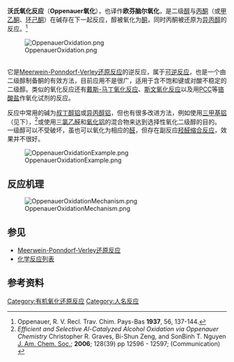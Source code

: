 '''沃氏氧化反应'''（'''Oppenauer氧化'''），也译作'''欧芬脑尔氧化'''，是二级[[醇|醇]]与[[丙酮|丙酮]]（或[[甲乙酮|甲乙酮]]、[[环己酮|环己酮]]）在碱存在下一起反应，醇被氧化为[[酮|酮]]，同时丙酮被还原为[[异丙醇|异丙醇]]的反应。<ref>Oppenauer, R. V. Recl. Trav. Chim. Pays-Bas '''1937''', 56, 137-144.</ref>

[[File:OppenauerOxidation.png|center]]

<br />
它是[[Meerwein-Ponndorf-Verley还原反应|Meerwein-Ponndorf-Verley还原反应]]的逆反应，属于[[可逆反应|可逆反应]]，也是一个由二级醇制备酮的有效方法，目前应用不是很广，适用于含不饱和键或对酸不稳定的二级醇。类似的氧化反应还有[[戴斯-马丁氧化反应|戴斯-马丁氧化反应]]、[[斯文氧化反应|斯文氧化反应]]以及用[[PCC|PCC]]等[[铬酸盐|铬酸盐]]作氧化试剂的反应。

反应中常用的碱为[[叔丁醇铝|叔丁醇铝]]或[[异丙醇铝|异丙醇铝]]，但也有很多改进方法，例如使用[[三甲基铝|三甲基铝]]（见下），<ref>''Efficient and Selective Al-Catalyzed Alcohol Oxidation via Oppenauer Chemistry''
Christopher R. Graves, Bi-Shun Zeng, and SonBinh T. Nguyen [[J._Am._Chem._Soc.|J. Am. Chem. Soc.]]; '''2006'''; 128(39) pp 12596 - 12597; (Communication) {{DOI|10.1021/ja063842s}}</ref>或使用[[三氯乙醛|三氯乙醛]]和[[氧化铝|氧化铝]]的混合物来达到选择性氧化二级醇的目的。一级醇可以不受破坏，虽也可以氧化为相应的[[醛|醛]]，但存在副反应[[羟醛缩合反应|羟醛缩合反应]]，效果并不很好。

[[File:OppenauerOxidationExample.png|center]]

== 反应机理 ==
[[File:OppenauerOxidationMechanism.png|center]]

== 参见 ==
*[[Meerwein-Ponndorf-Verley还原反应|Meerwein-Ponndorf-Verley还原反应]]
*[[化学反应列表|化学反应列表]]

== 参考资料 ==
<div class="references-small">
<references/>
</div>

[[Category:有机氧化还原反应|Category:有机氧化还原反应]]
[[Category:人名反应|Category:人名反应]]